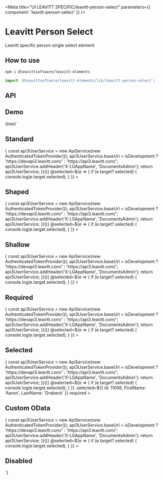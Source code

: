 

<Meta title="UI LEAVITT SPECIFIC/leavitt-person-select" parameters={{ component: 'leavitt-person-select' }} />

# Leavitt Person Select

Leavitt specific person single select element

## How to use

```bash
npm i @leavittsoftware/leavitt-elements
```

```js
import '@leavittsoftware/leavitt-elements/lib/leavitt-person-select';
```

## API

<ArgsTable of="leavitt-person-select" />

## Demo

<Canvas withToolbar>
  <Story name="Docs">
    {html` <h2 demo>Standard</h2>
      <leavitt-person-select
        style="width:350px"
        .apiService=${(() => {
          const api3UserService = new ApiService(new AuthenticatedTokenProvider());
          api3UserService.baseUrl = isDevelopment ? 'https://devapi3.leavitt.com/' : 'https://api3.leavitt.com/';
          api3UserService.addHeader('X-LGAppName', 'DocumentsAdmin');
          return api3UserService;
        })()}
        @selected=${e => {
          if (e.target?.selected) {
            console.log(e.target.selected);
          }
        }}
      ></leavitt-person-select>
      <h2 demo>Shaped</h2>
      <leavitt-person-select
        shaped
        .apiService=${(() => {
          const api3UserService = new ApiService(new AuthenticatedTokenProvider());
          api3UserService.baseUrl = isDevelopment ? 'https://devapi3.leavitt.com/' : 'https://api3.leavitt.com/';
          api3UserService.addHeader('X-LGAppName', 'DocumentsAdmin');
          return api3UserService;
        })()}
        @selected=${e => {
          if (e.target?.selected) {
            console.log(e.target.selected);
          }
        }}
      ></leavitt-person-select>
      <h2 demo>Shallow</h2>
      <leavitt-person-select
        shallow
        .apiService=${(() => {
          const api3UserService = new ApiService(new AuthenticatedTokenProvider());
          api3UserService.baseUrl = isDevelopment ? 'https://devapi3.leavitt.com/' : 'https://api3.leavitt.com/';
          api3UserService.addHeader('X-LGAppName', 'DocumentsAdmin');
          return api3UserService;
        })()}
        @selected=${e => {
          if (e.target?.selected) {
            console.log(e.target.selected);
          }
        }}
      ></leavitt-person-select>
      <h2 demo>Required</h2>
      <leavitt-person-select
        required
        .apiService=${(() => {
          const api3UserService = new ApiService(new AuthenticatedTokenProvider());
          api3UserService.baseUrl = isDevelopment ? 'https://devapi3.leavitt.com/' : 'https://api3.leavitt.com/';
          api3UserService.addHeader('X-LGAppName', 'DocumentsAdmin');
          return api3UserService;
        })()}
        @selected=${e => {
          if (e.target?.selected) {
            console.log(e.target.selected);
          }
        }}
      ></leavitt-person-select>
      <h2 demo>Selected</h2>
      <leavitt-person-select
        .apiService=${(() => {
          const api3UserService = new ApiService(new AuthenticatedTokenProvider());
          api3UserService.baseUrl = isDevelopment ? 'https://devapi3.leavitt.com/' : 'https://api3.leavitt.com/';
          api3UserService.addHeader('X-LGAppName', 'DocumentsAdmin');
          return api3UserService;
        })()}
        @selected=${e => {
          if (e.target?.selected) {
            console.log(e.target.selected);
          }
        }}
        .selected=${{ Id: 11056, FirstName: 'Aaron', LastName: 'Drabeck' }}
        required
      ></leavitt-person-select>
      <h2 demo>Custom OData</h2>
      <leavitt-person-select
        .odataParts=${['top=8', 'orderby=FirstName', 'select=FirstName,LastName,CompanyName,Id,Biography', 'count=true', 'filter=Biography ne null']}
        .apiService=${(() => {
          const api3UserService = new ApiService(new AuthenticatedTokenProvider());
          api3UserService.baseUrl = isDevelopment ? 'https://devapi3.leavitt.com/' : 'https://api3.leavitt.com/';
          api3UserService.addHeader('X-LGAppName', 'DocumentsAdmin');
          return api3UserService;
        })()}
        @selected=${e => {
          if (e.target?.selected) {
            console.log(e.target.selected);
          }
        }}
      ></leavitt-person-select>
      <h2 demo>Disabled</h2>
      <leavitt-person-select disabled></leavitt-person-select>`}
  </Story>
</Canvas>
